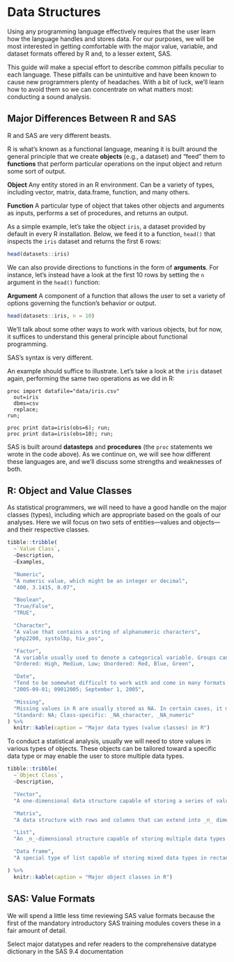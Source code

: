 # Data Structures

Using any programming language effectively requires that the user learn how the language handles and stores data. For our purposes, we will be most interested in getting comfortable with the major value, variable, and dataset formats offered by R and, to a lesser extent, SAS.

This guide will make a special effort to describe common pitfalls peculiar to each language. These pitfalls can be unintuitive and have been known to cause new programmers plenty of headaches. With a bit of luck, we'll learn how to avoid them so we can concentrate on what matters most: conducting a sound analysis.

## Major Differences Between R and SAS

R and SAS are very different beasts.

R is what's known as a functional language, meaning it is built around the general principle that we create **objects** (e.g., a dataset) and "feed" them to **functions** that perform particular operations on the input object and return some sort of output.

<span class="marginnote definition">
**Object**
Any entity stored in an R environment. Can be a variety of types, including vector, matrix, data.frame, function, and many others.
</span>

<span class="marginnote definition">
**Function**
A particular type of object that takes other objects and arguments as inputs, performs a set of procedures, and returns an output.
</span>

As a simple example, let's take the object `iris`, a dataset provided by default in every R installation. Below, we feed it to a function, `head()` that inspects the `iris` dataset and returns the first 6 rows:

```r
head(datasets::iris)
```

We can also provide directions to functions in the form of **arguments**. For instance, let's instead have a look at the first 10 rows by setting the `n` argument in the `head()` function:

<span class="marginnote definition">
**Argument**
A component of a function that allows the user to set a variety of options governing the function's behavior or output.
</span>

```r
head(datasets::iris, n = 10)
```

We'll talk about some other ways to work with various objects, but for now, it suffices to understand this general principle about functional programming.

SAS's syntax is very different.

An example should suffice to illustrate. Let's take a look at the `iris` dataset again, performing the same two operations as we did in R:

```sas
proc import datafile="data/iris.csv"
  out=iris
  dbms=csv
  replace;
run;

proc print data=iris(obs=6); run;
proc print data=iris(obs=10); run;
```

SAS is built around **datasteps** and **procedures** (the `proc` statements we wrote in the code above). As we continue on, we will see how different these languages are, and we'll discuss some strengths and weaknesses of both.

## R: Object and Value Classes

As statistical programmers, we will need to have a good handle on the major classes (types), including which are appropriate based on the goals of our analyses. Here we will focus on two sets of entities---values and objects---and their respective classes.

```r
tibble::tribble(
  ~`Value Class`,
  ~Description,
  ~Examples,

  "Numeric",
  "A numeric value, which might be an integer or decimal",
  "400, 3.1415, 0.07",

  "Boolean",
  "True/False",
  "TRUE",

  "Character",
  "A value that contains a string of alphanumeric characters",
  "php2200, systolbp, hiv_pos",

  "Factor",
  "A variable usually used to denote a categorical variable. Groups can be ordered or unordered, but each is assigned an invisible numeric value.",
  "Ordered: High, Medium, Low; Unordered: Red, Blue, Green",

  "Date",
  "Tend to be somewhat difficult to work with and come in many formats. Later, we will focus specifically on manipulating, analyzing, and displaying dates.",
  "2005-09-01; 09012005; September 1, 2005",

  "Missing",
  "Missing values in R are usually stored as NA. In certain cases, it may be advisable to specify the class of the missing value.",
  "Standard: NA; Class-specific: _NA_character, _NA_numeric"
) %>%
  knitr::kable(caption = "Major data types (value classes) in R")
```

To conduct a statistical analysis, usually we will need to store values in various types of objects. These objects can be tailored toward a specific data type or may enable the user to store multiple data types.


```r
tibble::tribble(
  ~`Object Class`,
  ~Description,

  "Vector",
  "A one-dimensional data structure capable of storing a series of values regardless of class.",

  "Matrix",
  "A data structure with rows and columns that can extend into _n_ dimensions. Matrices are able to store only one data type at a time. For example, all stored values in a numeric matrix would be numeric.",

  "List",
  "An _n_-dimensional structure capable of storing multiple data types and objects in complex ways.",

  "Data frame",
  "A special type of list capable of storing mixed data types in rectangular format. Data.frames are what we probably think of when imagining a dataset from a trial or observational study. We will have a look at some subtypes of data.frames such as data.tables and tibbles later in the guide."

) %>%
  knitr::kable(caption = "Major object classes in R")
```

## SAS: Value Formats

We will spend a little less time reviewing SAS value formats because the first of the mandatory introductory SAS training modules covers these in a fair amount of detail.

<dev-note>Select major datatypes and refer readers to the comprehensive datatype dictionary in the SAS 9.4 documentation</dev-note>
